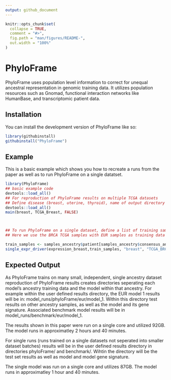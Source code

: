 ```yaml
---
output: github_document
---
```


<!-- README.md is generated from README.Rmd. Please edit that file -->

```r
knitr::opts_chunk$set(
  collapse = TRUE,
  comment = "#>",
  fig.path = "man/figures/README-",
  out.width = "100%"
)
```

# PhyloFrame

<!-- badges: start -->
<!-- badges: end -->

PhyloFrame uses population level information to correct for unequal ancestral representation in genomic training data. It utilizes population resources such as Gnomad, functional interaction networks like HumanBase, and transcriptomic patient data.  

## Installation

You can install the development version of PhyloFrame like so:

``` r
library(githubinstall)
githubinstall("PhyloFrame")

```

## Example

This is a basic example which shows you how to recreate a runs from the paper as well as to run PhyloFrame on a single datatset.

```r
library(PhyloFrame)
## basic example code
devtools::load_all()
## For reproduction of PhyloFrame results on multiple TCGA datasets
## Define disease (breast, uterine, thyroid), name of output directory (will be in results/), and whether would would like to create new training batches
devtools::load_all()
main(breast, TCGA_Breast, FALSE)



## To run PhyloFrame on a single dataset, define a list of training samples (samples not in training set are automatically used as test samples), expression matrix with prediction task column names as "subtype", the name of the directory you want your output in (will be in results/USER_DEFINED_RESULTS_DIR, and the name of the training set (this is used to name output files)
## Here we use the BRCA TCGA samples with EUR samples as training data

train_samples <- samples_ancestry$patient[samples_ancestry$consensus_ancestry == "eur"]
single_expr_driver(expression_breast,train_samples, "breast", "TCGA_BRCA", "EUR")

```
## Expected Output 
As PhyloFrame trains on many small, independent, single ancestry dataset reproduction of PhyloFrame results creates directories seperating each model's ancestry training data and the model within that ancestry. For example within the user defined results directory, the EUR model 1 results will be in: model_runs/phyloFrame/eur/model_1. Within this directory test results on other ancestry samples, as well as the model and its gene signature. Associated benchmark model results will be in model_runs/benchmark/eur/model_1.

The results shown in this paper were run on a single core and utilized 92GB. The model runs in approximatley 2 hours and 40 minutes.  

For single runs (runs trained on a single datasets not seperated into smaller dataset batches) results will be in the user defined results directory in directories phyloFrame/ and benchmark/. Wihtin the directory will be the test set results as well as model and model gene signature.

The single model was run on a single core and utilizes 87GB. The model runs in approximatley 1 hour and 40 minutes. 


